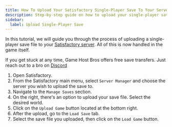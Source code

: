 ```yaml
---
title: How To Upload Your Satisfactory Single-Player Save To Your Server
description: Step-by-step guide on how to upload your single-player save file to your Satisfactory server.
sidebar:
  label: Upload Single-Player Save
---
```


In this tutorial, we will guide you through the process of uploading a single-player save file to your [Satisfactory server](https://www.gamehostbros.com/satisfactory-server-hosting/). All of this is now handled in the game itself.

If you get stuck at any time, Game Host Bros offers free save transfers. Just reach out to a bro on [Discord](https://discord.gg/FN4XgbAwzr)
<Steps>
1. Open Satisfactory.
2. From the Satisfactory main menu, select `Server Manager` and choose the server you wish to upload the save to.
3. Navigate to the `Manage Saves` section.
4. On the right, there's an option to upload your save file. Select the desired world.
5. Click on the `Upload Game` button located at the bottom right.
6. After the upload, go to the `Load Save` tab.
7. Select the save file you uploaded, then click on the `Load Game` button.
</Steps>
